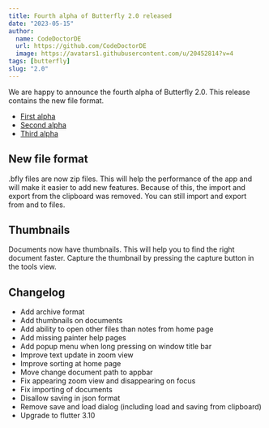 ```yaml
---
title: Fourth alpha of Butterfly 2.0 released
date: "2023-05-15"
author:
  name: CodeDoctorDE
  url: https://github.com/CodeDoctorDE
  image: https://avatars1.githubusercontent.com/u/20452814?v=4
tags: [butterfly]
slug: "2.0"
---
```


We are happy to announce the fourth alpha of Butterfly 2.0. This release contains the new file format.

- [First alpha](/butterfly/2.0.0-alpha.0)
- [Second alpha](/butterfly/2.0.0-alpha.1)
- [Third alpha](/butterfly/2.0.0-alpha.2)

## New file format

.bfly files are now zip files. This will help the performance of the app and will make it easier to add new features.
Because of this, the import and export from the clipboard was removed. You can still import and export from and to files.

## Thumbnails

Documents now have thumbnails. This will help you to find the right document faster.
Capture the thumbnail by pressing the capture button in the tools view.

## Changelog

* Add archive format
* Add thumbnails on documents
* Add ability to open other files than notes from home page
* Add missing painter help pages
* Add popup menu when long pressing on window title bar
* Improve text update in zoom view
* Improve sorting at home page
* Move change document path to appbar
* Fix appearing zoom view and disappearing on focus
* Fix importing of documents
* Disallow saving in json format
* Remove save and load dialog (including load and saving from clipboard)
* Upgrade to flutter 3.10

